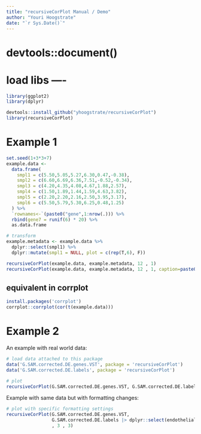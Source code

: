 ```yaml
---
title: "recursiveCorPlot Manual / Demo"
author: "Youri Hoogstrate"
date: "`r Sys.Date()`"
---
```


# devtools::document()

# load libs ----

```r
library(ggplot2)
library(dplyr)

devtools::install_github("yhoogstrate/recursiveCorPlot")
library(recursiveCorPlot)
```

# Example 1

```r
set.seed(1+3*3+7)
example.data <-
  data.frame(
    smpl1 = c(5.50,5.05,5.27,6.30,0.47,-0.38),
    smpl2 = c(6.60,6.69,6.36,7.51,-0.52,-0.34),
    smpl3 = c(4.20,4.35,4.08,4.67,1.88,2.57),
    smpl4 = c(1.50,1.89,1.44,1.59,4.63,3.82),
    smpl5 = c(2.20,2.20,2.16,2.50,3.95,3.17),
    smpl6 = c(5.50,5.79,5.30,6.25,0.48,1.25)
  ) %>%
  `rownames<-`(paste0("gene",1:nrow(.))) %>%
  rbind(gene7 = runif(6) * 20) %>%
  as.data.frame

# transform
example.metadata <- example.data %>%
  dplyr::select(smpl1) %>%
  dplyr::mutate(smpl1 = NULL, plot = c(rep(T,6), F))
```

```r
recursiveCorPlot(example.data, example.metadata, 12 , 1)
recursiveCorPlot(example.data, example.metadata, 12 , 1, caption=paste0("n=",nrow(example.data)," samples; n=",ncol(example.data)," genes"))
```

## equivalent in corrplot

```r
install.packages('corrplot')
corrplot::corrplot(cor(t(example.data)))
```

# Example 2

An example with real world data:

```r
# load data attached to this package
data('G.SAM.corrected.DE.genes.VST', package = 'recursiveCorPlot')
data('G.SAM.corrected.DE.labels', package = 'recursiveCorPlot')

# plot
recursiveCorPlot(G.SAM.corrected.DE.genes.VST, G.SAM.corrected.DE.labels, 3 , 3)
```

Example with same data but with formatting changes:

```r
# plot with specific formatting settings
recursiveCorPlot(G.SAM.corrected.DE.genes.VST,
                 G.SAM.corrected.DE.labels |> dplyr::select(endothelial, neuron, oligodendrocyte)
                 , 3 , 3)
```
